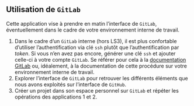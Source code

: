 :::{.callout-tip collapse="true" icon=false}
## Utilisation de `GitLab`

::: {.incremental}
Cette application vise à prendre en matin l'interface de `GitLab`, éventuellement dans le cadre de votre environnement interne de travail.

1. Dans le cadre d'un `GitLab` interne (hors LS3), il est plus confortable d'utiliser l'authentification via clé `ssh` plutôt que l'authentification par *token*. Si vous n'en avez pas encore, générer une clé `ssh` et ajouter celle-ci à votre compte `GitLab`. Se référer pour cela à la [documentation GitLab](https://docs.gitlab.com/ee/user/ssh.html) ou, idéalement, à la documentation de cette procédure sur votre environnement interne de travail.
2. Explorer l'interface de `GitLab` pour retrouver les différents éléments que nous avons exploités sur l'interface de `GitHub`.
3. Créer un projet dans son espace personnel sur `GitLab` et répéter les opérations des applications 1 et 2.
:::
:::
